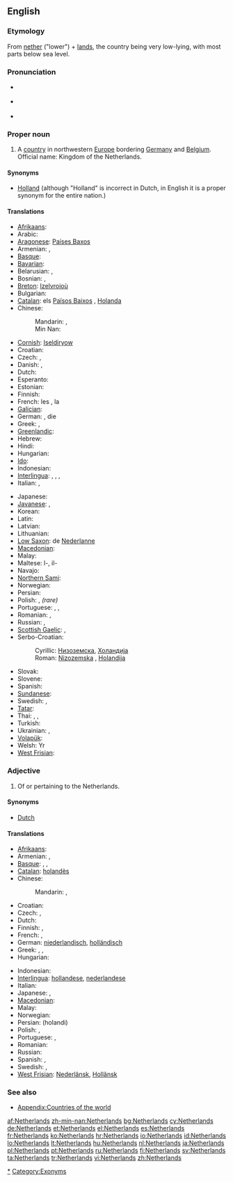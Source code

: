 ==English==
{{wikipedia}}

===Etymology===
From [[nether]] ("lower") + [[land]]s, the country being very low-lying, with most parts below sea level.

===Pronunciation===
* {{a|UK}} {{IPA|/ˈnɛ.ðə.ləndz/}}
* {{a|UK}} {{IPA|/ˈnɛ.ðɚ.ləndz/}}
* {{audio|en-us-Netherlands.ogg|Audio (US)}}

===Proper noun===
{{en-proper noun|head=the Netherlands}}

# A [[country]] in northwestern [[Europe]] bordering [[Germany]] and [[Belgium]]. Official name: Kingdom of the Netherlands.

====Synonyms====
* [[Holland]] (although "Holland" is incorrect in Dutch, in English it is a proper synonym for the entire nation.)

====Translations====
{{trans-top|country in northwestern Europe}}
* [[Afrikaans]]: {{t+|af|Nederland|xs=Afrikaans}}
* Arabic: {{t|ar|هولندا|f|tr=hulánda}}
* [[Aragonese]]: [[Países Baxos]]
* Armenian: {{t-|hy|Նիդերլանդներ|p|tr=Niderlandner}}, {{t-|hy|Հոլանդիա|tr=Holandia}}
* [[Basque]]: {{t|eu|Herbehereak|xs=Basque}}
* [[Bavarian]]: {{tø|bar|Niedalånde}}
* Belarusian: {{t|be|Нідэрланды|m|p|tr=Niderlándy|xs=Belarusian}}, {{t|be|Галандыя|f|tr=Halándyja|xs=Belarusian}}
* Bosnian: {{t-|bs|Nizozemska|f}}, {{t-|bs|Holandija|f}}
* [[Breton]]: [[Izelvroioù]]
* Bulgarian: {{t+|bg|Холандия|f|tr=Holándija}}
* [[Catalan]]: els [[Països Baixos]] {{m|p}}, [[Holanda]] {{f}}
* Chinese:
*: Mandarin: {{t-|cmn|荷蘭|sc=Hani}}, {{t-|cmn|荷兰|tr=Hélán|sc=Hani}}
*: Min Nan: {{t|nan|Kē-tē-kok|xs=Min Nan}}
* [[Cornish]]: [[Iseldiryow]]
* Croatian: {{t+|hr|Nizozemska|f|alt=Nȉzozēmskā}}
* Czech: {{t+|cs|Nizozemsko|n}}, {{t-|cs|Holandsko|n}}
* Danish: {{t+|da|Holland}}, {{t+|da|Nederlandene}}
* Dutch: {{t+|nl|Nederland}}
* Esperanto: {{t+|eo|Nederlando|xs=Esperanto}}
* Estonian: {{t|et|Madalmaad}}
* Finnish: {{t+|fi|Alankomaat|p}}
* French: les {{t+|fr|Pays-Bas}} {{m|p}}, la {{t+|fr|Hollande}}
* [[Galician]]: {{t+|gl|Países Baixos|xs=Galician}} {{m|p}}
* German: {{t+|de|Holland|n}}, die {{t+|de|Niederlande|n|p}}
* Greek: {{t+|el|Κάτω Χώρες|tr=Káto Khóres}} {{f|p}}, {{t+|el|Ολλανδία|f|tr=Ollandía}}
* [[Greenlandic]]: {{t-|kl|Pukkitsormiut|xs=Greenlandic}}
* Hebrew: {{t+|he|הולנד|tr=holand}}
* Hindi: {{t|hi|नीदरलैण्ड|tr=nīdarlaiṇḍ|xs=Hindi}}
* Hungarian: {{t+|hu|Hollandia}}
* [[Ido]]: {{t+|io|Nederlando|xs=Ido}}
* Indonesian: {{t-|id|Belanda|xs=Indonesian}}
* [[Interlingua]]: {{t-|ia|Hollanda|xs=Interlingua}}, {{t|ia|Paises Basse|xs=Interlingua}}, {{t-|ia|Nederlandia|xs=Interlingua}}, {{t-|ia|Nederland|xs=Interlingua}}
* Italian: {{t+|it|Paesi Bassi}} {{m|p}}, {{t+|it|Olanda|f}}
{{trans-mid}}
* Japanese: {{t+|ja|オランダ|tr=Oranda}}
* [[Javanese]]: {{t|jv|Walanda|xs=Javanese}}, {{t|jv|Londo|xs=Javanese}}
* Korean: {{t+|ko|네덜란드|tr=Nedeollandeu|sc=Hang}}
* Latin: {{t-|la|Nederlandia|f}}
* Latvian: {{t|lv|Nīderlande|f|xs=Latvian}}
* Lithuanian: {{t+|lt|Nyderlandai|xs=Lithuanian}}
* [[Low Saxon]]: de [[Nederlanne]]
* [[Macedonian]]: {{t+|mk|Холандија|f|tr=Holándija}}
* Malay: {{t-|ms|Belanda|xs=Malay}}
* Maltese: l-{{t-|mt|Olanda|xs=Maltese}}, il-{{t|mt|Pajjiżi Baxxi|xs=Maltese}}
* Navajo: {{tø|nv|Kéyah Wóyahgo Siʼánígíí}}
* [[Northern Sami]]: {{tø|se|Vuolleeatnamat|xs=Northern Sami}}
* Norwegian: {{t+|no|Nederland}}
* Persian: {{t-|fa|هلند|tr=Holand|xs=Persian}}
* Polish: {{t+|pl|Holandia|f}}, {{t|pl|Niderlandy|p}} ''(rare)''
* Portuguese: {{t+|pt|Holanda|f}}, {{t+|pt|Países Baixos}} {{m|p}}, {{t|pt|Neerlândia|f}}
* Romanian: {{t+|ro|Olanda|f}}, {{t+|ro|Ţările de Jos}}
* Russian: {{t-|ru|Нидерланды|m|p|tr=Niderlándy}}, {{t-|ru|Голландия|f|tr=Gollándija}}
* [[Scottish Gaelic]]: {{t|gd|An Olaind|f|xs=Scottish Gaelic}}, {{t|gd|An Talamh Ìseal|m|xs=Scottish Gaelic}}
* Serbo-Croatian:
*: Cyrillic: [[Низоземска#Serbo-Croatian|Низоземска]], [[Холандија#Serbian|Холандија]] {{f}}
*: Roman: [[Nizozemska#Serbo-Croatian|Nizozemska]] {{f}}, [[Holandija#Serbian|Holandija]] {{f}}
* Slovak: {{t-|sk|Holandsko|n}}
* Slovene: {{t+|sl|Nizozemska|f}}
* Spanish: {{t+|es|Países Bajos}} {{m|p}}
* [[Sundanese]]: {{t|su|Walanda|xs=Sundanese}}
* Swedish: {{t+|sv|Nederländerna|n|p}}, {{t+|sv|Holland|n}}
* [[Tatar]]: {{t-|tt|Nederland|xs=Tatar}}
* Thai: {{t|th|เนเธอร์แลนด์|tr=nayterlaen}}, {{t|th|ฮอลแลนด์|tr=honlaen}}, {{t|th|ฮอลันดา|tr=horlandaa}}
* Turkish: {{t+|tr|Hollanda}}
* Ukrainian: {{t+|uk|Нідерланди|m|p|tr=Niderlándy|xs=Ukrainian}}, {{t|uk|Голландія|f|tr=Hollándija|xs=Ukrainian}}
* [[Volapük]]: {{t+|vo|Nedän|xs=Volapük}}
* Welsh: Yr {{t|cy|Iseldiroedd|xs=Welsh}}
* [[West Frisian]]: {{t|fy|Nederlân|xs=West Frisian}}
{{trans-bottom}}

===Adjective===
{{en-adj|-}}

# Of or pertaining to the Netherlands.

====Synonyms====
* [[Dutch]]

====Translations====
{{trans-top|pertaining to the Netherlands}}
* [[Afrikaans]]: {{t|af|Nederlandsch|xs=Afrikaans}}
* Armenian: {{t-|hy|նիդերլանդական|tr=niderlandakan}},  {{t-|hy|հոլանդական|tr=holandakan}}
* [[Basque]]: {{t|eu|herbeheretar|xs=Basque}}, {{t|eu|nederlandar|xs=Basque}}, {{t|eu|holandar|xs=Basque}}
* [[Catalan]]: [[holandès]]
* Chinese:
*: Mandarin: {{t-|cmn|荷蘭|alt=荷蘭的|sc=Hani}}, {{t-|cmn|荷兰|alt=荷兰的|tr=Hélán de|sc=Hani}}
* Croatian: {{t+|hr|nizozemski|alt=nȉzozēmskī}}
* Czech: {{t-|cs|nizozemský}}, {{t-|cs|holandský}}
* Dutch: {{t+|nl|Nederlands}}
* Finnish: {{t+|fi|hollantilainen}}, {{t-|fi|alankomaalainen}}
* French: {{t+|fr|néerlandais}}, {{t+|fr|hollandais}}
* German: [[niederlandisch]], [[holländisch]]
* Greek: {{t+|el|ολλανδικός|m|tr=ollandikós}}, {{t+|el|ολλανδική|f|tr=ollandikí}}, {{t+|el|ολλανδικό|n|tr=ollandikó}}
* Hungarian: {{t+|hu|holland}}
{{trans-mid}}
* Indonesian: {{t-|id|Belanda|xs=Indonesian}}
* [[Interlingua]]: [[hollandese]], [[nederlandese]]
* Italian: {{t+|it|olandese}}
* Japanese: {{t+|ja|オランダ|tr=Oranda}}, {{t+|ja|ネーデルランド|tr=Nēderurando}}
* [[Macedonian]]: {{t-|mk|холандски|tr=hòlandski}}
* Malay: {{t-|ms|Belanda|xs=Malay}}
* Norwegian: {{t+|no|nederlandsk}}
* Persian: {{fa-Arab|[[هلندی]]}} (holandi)
* Polish: {{t+|pl|holenderski}}, {{t-|pl|niderlandzki}}
* Portuguese: {{t+|pt|holandês}}, {{t+|pt|neerlandês}}
* Romanian: {{t-|ro|olandez|m}}
* Russian: {{t+|ru|нидерландский|tr=niderlándskij}}
* Spanish: {{t+|es|holandés}}, {{t+|es|neerlandés}}
* Swedish: {{t+|sv|nederländsk}},  {{t+|sv|holländsk}}
* [[West Frisian]]: [[Nederlânsk]], [[Hollânsk]]
{{trans-bottom}}

===See also===
* [[Appendix:Countries of the world]]

[[Category:Netherlands|*]]
[[Category:Exonyms]]

[[af:Netherlands]]
[[zh-min-nan:Netherlands]]
[[bg:Netherlands]]
[[cy:Netherlands]]
[[de:Netherlands]]
[[et:Netherlands]]
[[el:Netherlands]]
[[es:Netherlands]]
[[fr:Netherlands]]
[[ko:Netherlands]]
[[hr:Netherlands]]
[[io:Netherlands]]
[[id:Netherlands]]
[[lo:Netherlands]]
[[lt:Netherlands]]
[[hu:Netherlands]]
[[nl:Netherlands]]
[[ja:Netherlands]]
[[pl:Netherlands]]
[[pt:Netherlands]]
[[ru:Netherlands]]
[[fi:Netherlands]]
[[sv:Netherlands]]
[[ta:Netherlands]]
[[tr:Netherlands]]
[[vi:Netherlands]]
[[zh:Netherlands]]